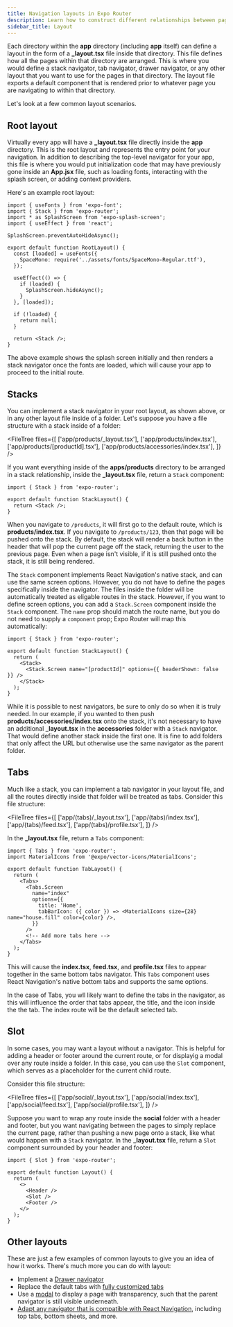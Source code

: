 ```yaml
---
title: Navigation layouts in Expo Router
description: Learn how to construct different relationships between pages by using directories and layout files.
sidebar_title: Layout
---
```



Each directory within the **app** directory (including **app** itself) can define a layout in the form of a **\_layout.tsx** file inside that directory. This file defines how all the pages within that directory are arranged. This is where you would define a stack navigator, tab navigator, drawer navigator, or any other layout that you want to use for the pages in that directory. The layout file exports a default component that is rendered prior to whatever page you are navigating to within that directory.

Let's look at a few common layout scenarios.

## Root layout

Virtually every app will have a **\_layout.tsx** file directly inside the **app** directory. This is the root layout and represents the entry point for your navigation. In addition to describing the top-level navigator for your app, this file is where you would put initialization code that may have previously gone inside an **App.jsx** file, such as loading fonts, interacting with the splash screen, or adding context providers.

Here's an example root layout:

```tsx app/_layout.tsx
import { useFonts } from 'expo-font';
import { Stack } from 'expo-router';
import * as SplashScreen from 'expo-splash-screen';
import { useEffect } from 'react';

SplashScreen.preventAutoHideAsync();

export default function RootLayout() {
  const [loaded] = useFonts({
    SpaceMono: require('../assets/fonts/SpaceMono-Regular.ttf'),
  });

  useEffect(() => {
    if (loaded) {
      SplashScreen.hideAsync();
    }
  }, [loaded]);

  if (!loaded) {
    return null;
  }

  return <Stack />;
}
```

The above example shows the splash screen initially and then renders a stack navigator once the fonts are loaded, which will cause your app to proceed to the initial route.

## Stacks

You can implement a stack navigator in your root layout, as shown above, or in any other layout file inside of a folder. Let's suppose you have a file structure with a stack inside of a folder:

<FileTree
  files={[
    ['app/products/\_layout.tsx'],
    ['app/products/index.tsx'],
    ['app/products/[productId].tsx'],
    ['app/products/accessories/index.tsx'],
  ]}
/>

If you want everything inside of the **apps/products** directory to be arranged in a stack relationship, inside the **\_layout.tsx** file, return a `Stack` component:

```tsx _layout.tsx
import { Stack } from 'expo-router';

export default function StackLayout() {
  return <Stack />;
}
```

When you navigate to `/products`, it will first go to the default route, which is **products/index.tsx**. If you navigate to `/products/123`, then that page will be pushed onto the stack. By default, the stack will render a back button in the header that will pop the current page off the stack, returning the user to the previous page. Even when a page isn't visible, if it is still pushed onto the stack, it is still being rendered.

The `Stack` component implements React Navigation's native stack, and can use the same screen options. However, you do not have to define the pages specifically inside the navigator. The files inside the folder will be automatically treated as eligable routes in the stack. However, if you want to define screen options, you can add a `Stack.Screen` component inside the `Stack` component. The `name` prop should match the route name, but you do not need to supply a `component` prop; Expo Router will map this automatically:

```tsx _layout.tsx
import { Stack } from 'expo-router';

export default function StackLayout() {
  return (
    <Stack>
      <Stack.Screen name="[productId]" options={{ headerShown: false }} />
    </Stack>
  );
}
```

While it is possible to nest navigators, be sure to only do so when it is truly needed. In our example, if you wanted to then push **products/accessories/index.tsx** onto the stack, it's not necessary to have an additional **\_layout.tsx** in the **accessories** folder with a `Stack` navigator. That would define another stack inside the first one. It is fine to add folders that only affect the URL but otherwise use the same navigator as the parent folder.

## Tabs

Much like a stack, you can implement a tab navigator in your layout file, and all the routes directly inside that folder will be treated as tabs. Consider this file structure:

<FileTree
  files={[
    ['app/(tabs)/\_layout.tsx'],
    ['app/(tabs)/index.tsx'],
    ['app/(tabs)/feed.tsx'],
    ['app/(tabs)/profile.tsx'],
  ]}
/>

In the **\_layout.tsx** file, return a `Tabs` component:

```tsx _layout.tsx
import { Tabs } from 'expo-router';
import MaterialIcons from '@expo/vector-icons/MaterialIcons';

export default function TabLayout() {
  return (
    <Tabs>
      <Tabs.Screen
        name="index"
        options={{
          title: 'Home',
          tabBarIcon: ({ color }) => <MaterialIcons size={28} name="house.fill" color={color} />,
        }}
      />
      <!-- Add more tabs here -->
    </Tabs>
  );
}
```

This will cause the **index.tsx**, **feed.tsx**, and **profile.tsx** files to appear together in the same bottom tabs navigator. This `Tabs` component uses React Navigation's native bottom tabs and supports the same options.

In the case of Tabs, you wll likely want to define the tabs in the navigator, as this will influence the order that tabs appear, the title, and the icon inside the the tab. The index route will be the default selected tab.

## Slot

In some cases, you may want a layout without a navigator. This is helpful for adding a header or footer around the current route, or for displayig a modal over any route inside a folder. In this case, you can use the `Slot` component, which serves as a placeholder for the current child route.

Consider this file structure:

<FileTree
  files={[
    ['app/social/\_layout.tsx'],
    ['app/social/index.tsx'],
    ['app/social/feed.tsx'],
    ['app/social/profile.tsx'],
  ]}
/>

Suppose you want to wrap any route inside the **social** folder with a header and footer, but you want navigating between the pages to simply replace the current page, rather than pushing a new page onto a stack, like what would happen with a `Stack` navigator. In the **\_layout.tsx** file, return a `Slot` component surrounded by your header and footer:

```tsx app/social/_layout.tsx
import { Slot } from 'expo-router';

export default function Layout() {
  return (
    <>
      <Header />
      <Slot />
      <Footer />
    </>
  );
}
```

## Other layouts

These are just a few examples of common layouts to give you an idea of how it works. There's much more you can do with layout:

- Implement a [Drawer navigator](/router/advanced/drawer)
- Replace the default tabs with [fully customized tabs](/router/advanced/custom-tabs)
- Use a [modal](/router/advanced/modals) to display a page with transparency, such that the parent navigator is still visible underneath.
- [Adapt any navigator that is compatible with React Navigation](/versions/latest/sdk/router/#withlayoutcontextnav-processor), including top tabs, bottom sheets, and more.
